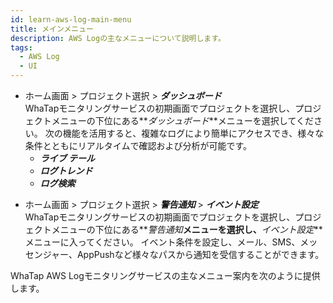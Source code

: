 ```yaml
---
id: learn-aws-log-main-menu
title: メインメニュー
description: AWS Logの主なメニューについて説明します。
tags:
  - AWS Log
  - UI
---
```


-   ホーム画面 > プロジェクト選択 > **_ダッシュボード_**\
    WhaTapモニタリングサービスの初期画面でプロジェクトを選択し、プロジェクトメニューの下位にある**_ダッシュボード_**メニューを選択してください。 次の機能を活用すると、複雑なログにより簡単にアクセスでき、様々な条件とともにリアルタイムで確認および分析が可能です。 
    -   **_ライブ テール_**
    -   **_ログトレンド_**
    -   **_ログ検索_**

<!-- * ***설정*** -->

-   ホーム画面 > プロジェクト選択 > **_警告通知_** > **_イベント設定_**\
    WhaTapモニタリングサービスの初期画面でプロジェクトを選択し、プロジェクトメニューの下位にある**_警告通知_**メニューを選択し、**_イベント設定_**メニューに入ってください。 イベント条件を設定し、メール、SMS、メッセンジャー、AppPushなど様々なパスから通知を受信することができます。

WhaTap AWS Logモニタリングサービスの主なメニュー案内を次のように提供します。


<DocCardList/>
